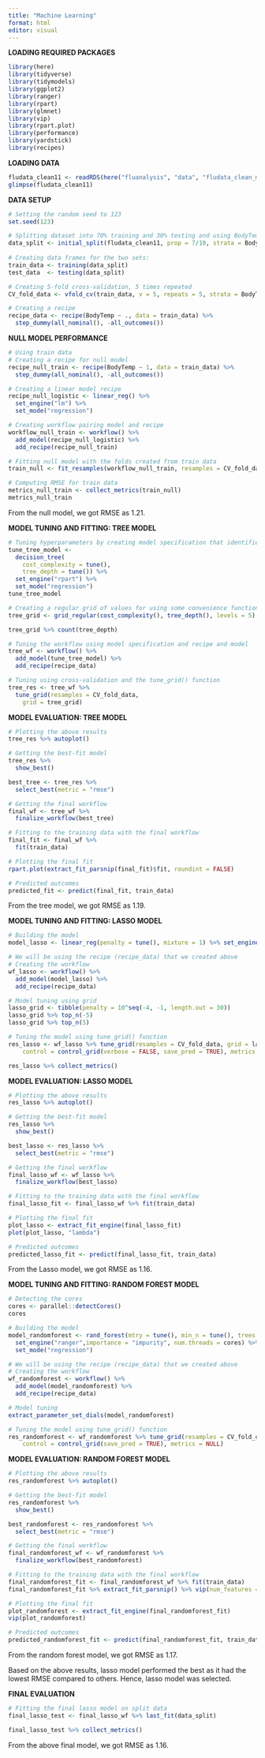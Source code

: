 ```yaml
---
title: "Machine Learning"
format: html
editor: visual
---
```


**LOADING REQUIRED PACKAGES**

```r
library(here)
library(tidyverse)
library(tidymodels)
library(ggplot2)
library(ranger)
library(rpart)
library(glmnet)
library(vip)
library(rpart.plot)
library(performance)
library(yardstick)
library(recipes)
```

**LOADING DATA**

```r
fludata_clean11 <- readRDS(here("fluanalysis", "data", "fludata_clean_module11.rds"))
glimpse(fludata_clean11)
```

**DATA SETUP**

```r
# Setting the random seed to 123
set.seed(123)

# Splitting dataset into 70% training and 30% testing and using BodyTemp outcome as stratification
data_split <- initial_split(fludata_clean11, prop = 7/10, strata = BodyTemp)
  
# Creating data frames for the two sets:
train_data <- training(data_split)
test_data  <- testing(data_split)

# Creating 5-fold cross-validation, 5 times repeated
CV_fold_data <- vfold_cv(train_data, v = 5, repeats = 5, strata = BodyTemp)

# Creating a recipe
recipe_data <- recipe(BodyTemp ~ ., data = train_data) %>%
  step_dummy(all_nominal(), -all_outcomes())
```

**NULL MODEL PERFORMANCE**

```r
# Using train data
# Creating a recipe for null model
recipe_null_train <- recipe(BodyTemp ~ 1, data = train_data) %>%
  step_dummy(all_nominal(), -all_outcomes())

# Creating a linear model recipe
recipe_null_logistic <- linear_reg() %>% 
  set_engine("lm") %>% 
  set_mode("regression")

# Creating workflow pairing model and recipe 
workflow_null_train <- workflow() %>% 
  add_model(recipe_null_logistic) %>% 
  add_recipe(recipe_null_train)

# Fitting null model with the folds created from train data 
train_null <- fit_resamples(workflow_null_train, resamples = CV_fold_data)

# Computing RMSE for train data
metrics_null_train <- collect_metrics(train_null)
metrics_null_train
```

From the null model, we got RMSE as 1.21.

**MODEL TUNING AND FITTING: TREE MODEL**

```r
# Tuning hyperparameters by creating model specification that identifies which hyperparameters we are planning to tune
tune_tree_model <- 
  decision_tree(
    cost_complexity = tune(),
    tree_depth = tune()) %>%
  set_engine("rpart") %>% 
  set_mode("regression")
tune_tree_model

# Creating a regular grid of values for using some convenience functions for each hyperparameter
tree_grid <- grid_regular(cost_complexity(), tree_depth(), levels = 5)

tree_grid %>% count(tree_depth)

# Tuning the workflow using model specification and recipe and model
tree_wf <- workflow() %>%
  add_model(tune_tree_model) %>%
  add_recipe(recipe_data)

# Tuning using cross-validation and the tune_grid() function
tree_res <- tree_wf %>% 
  tune_grid(resamples = CV_fold_data,
    grid = tree_grid)
```

**MODEL EVALUATION: TREE MODEL**

```r
# Plotting the above results
tree_res %>% autoplot()

# Getting the best-fit model
tree_res %>%
  show_best()

best_tree <- tree_res %>%
  select_best(metric = "rmse")

# Getting the final workflow
final_wf <- tree_wf %>% 
  finalize_workflow(best_tree)

# Fitting to the training data with the final workflow
final_fit <- final_wf %>%
  fit(train_data)

# Plotting the final fit
rpart.plot(extract_fit_parsnip(final_fit)$fit, roundint = FALSE)

# Predicted outcomes
predicted_fit <- predict(final_fit, train_data)
```

From the tree model, we got RMSE as 1.19.

**MODEL TUNING AND FITTING: LASSO MODEL**

```r
# Building the model
model_lasso <- linear_reg(penalty = tune(), mixture = 1) %>% set_engine("glmnet")

# We will be using the recipe (recipe_data) that we created above 
# Creating the workflow
wf_lasso <- workflow() %>% 
  add_model(model_lasso) %>% 
  add_recipe(recipe_data)

# Model tuning using grid
lasso_grid <- tibble(penalty = 10^seq(-4, -1, length.out = 30))
lasso_grid %>% top_n(-5)
lasso_grid %>% top_n(5)

# Tuning the model using tune_grid() function
res_lasso <- wf_lasso %>% tune_grid(resamples = CV_fold_data, grid = lasso_grid,
    control = control_grid(verbose = FALSE, save_pred = TRUE), metrics = NULL)

res_lasso %>% collect_metrics()
```

**MODEL EVALUATION: LASSO MODEL**

```r
# Plotting the above results
res_lasso %>% autoplot()

# Getting the best-fit model
res_lasso %>%
  show_best()

best_lasso <- res_lasso %>%
  select_best(metric = "rmse")

# Getting the final workflow
final_lasso_wf <- wf_lasso %>% 
  finalize_workflow(best_lasso)

# Fitting to the training data with the final workflow
final_lasso_fit <- final_lasso_wf %>% fit(train_data) 

# Plotting the final fit
plot_lasso <- extract_fit_engine(final_lasso_fit)
plot(plot_lasso, "lambda")

# Predicted outcomes
predicted_lasso_fit <- predict(final_lasso_fit, train_data)
```

From the Lasso model, we got RMSE as 1.16.

**MODEL TUNING AND FITTING: RANDOM FOREST MODEL**

```r
# Detecting the cores
cores <- parallel::detectCores()
cores

# Building the model
model_randomforest <- rand_forest(mtry = tune(), min_n = tune(), trees = 1000) %>% 
  set_engine("ranger",importance = "impurity", num.threads = cores) %>%
  set_mode("regression")

# We will be using the recipe (recipe_data) that we created above 
# Creating the workflow
wf_randomforest <- workflow() %>%
  add_model(model_randomforest) %>%
  add_recipe(recipe_data)

# Model tuning
extract_parameter_set_dials(model_randomforest)

# Tuning the model using tune_grid() function
res_randomforest <- wf_randomforest %>% tune_grid(resamples = CV_fold_data, grid = 25,
    control = control_grid(save_pred = TRUE), metrics = NULL)
```

**MODEL EVALUATION: RANDOM FOREST MODEL**

```r
# Plotting the above results
res_randomforest %>% autoplot()

# Getting the best-fit model
res_randomforest %>%
  show_best()

best_randomforest <- res_randomforest %>%
  select_best(metric = "rmse")

# Getting the final workflow
final_randomforest_wf <- wf_randomforest %>% 
  finalize_workflow(best_randomforest)

# Fitting to the training data with the final workflow
final_randomforest_fit <- final_randomforest_wf %>% fit(train_data) 
final_randomforest_fit %>% extract_fit_parsnip() %>% vip(num_features = 28)

# Plotting the final fit
plot_randomforest <- extract_fit_engine(final_randomforest_fit)
vip(plot_randomforest)

# Predicted outcomes
predicted_randomforest_fit <- predict(final_randomforest_fit, train_data)
```

From the random forest model, we got RMSE as 1.17.

Based on the above results, lasso model performed the best as it had the lowest RMSE compared to others. Hence, lasso model was selected.

**FINAL EVALUATION**

```r
# Fitting the final lasso model on split data
final_lasso_test <- final_lasso_wf %>% last_fit(data_split) 

final_lasso_test %>% collect_metrics()
```

From the above final model, we got RMSE as 1.16.

